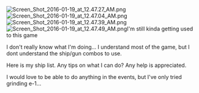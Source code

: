 [[File:Screen_Shot_2016-01-19_at_12.47.27_AM.png|thumb]][[File:Screen_Shot_2016-01-19_at_12.47.04_AM.png|thumb]][[File:Screen_Shot_2016-01-19_at_12.47.39_AM.png|thumb]][[File:Screen_Shot_2016-01-19_at_12.47.49_AM.png|thumb]]I'm still kinda getting used to this game

I don't really know what I'm doing... I understand most of the game, but I dont understand the ship/gun combos to use.

Here is my ship list. Any tips on what I can do? Any help is appreciated.

I would love to be able to do anything in the events, but I've only tried grinding e-1...<ac_metadata title="I need help"> </ac_metadata>